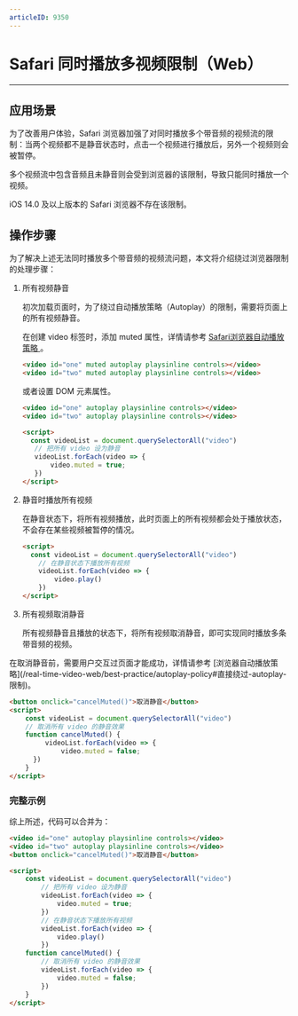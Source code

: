 ```yaml
---
articleID: 9350
---
```

# Safari 同时播放多视频限制（Web）

---

## 应用场景

为了改善用户体验，Safari 浏览器加强了对同时播放多个带音频的视频流的限制：当两个视频都不是静音状态时，点击一个视频进行播放后，另外一个视频则会被暂停。

多个视频流中包含音频且未静音则会受到浏览器的该限制，导致只能同时播放一个视频。

<Note title="说明">
iOS 14.0 及以上版本的 Safari 浏览器不存在该限制。  
</Note>



## 操作步骤

为了解决上述无法同时播放多个带音频的视频流问题，本文将介绍绕过浏览器限制的处理步骤：

1. 所有视频静音

   初次加载页面时，为了绕过自动播放策略（Autoplay）的限制，需要将页面上的所有视频静音。

   在创建 video 标签时，添加 muted 属性，详情请参考 [Safari浏览器自动播放策略 ](https://webkit.org/blog/7734/auto-play-policy-changes-for-macos/)。

   ```html
   <video id="one" muted autoplay playsinline controls></video>
   <video id="two" muted autoplay playsinline controls></video>
   ```

   或者设置 DOM 元素属性。

   ```html
   <video id="one" autoplay playsinline controls></video>
   <video id="two" autoplay playsinline controls></video>
   
   <script>
     const videoList = document.querySelectorAll("video")
      // 把所有 video 设为静音
      videoList.forEach(video => {
          video.muted = true;
      })
   </script>
   ```


2. 静音时播放所有视频

   在静音状态下，将所有视频播放，此时页面上的所有视频都会处于播放状态，不会存在某些视频被暂停的情况。

   ```html
   <script>
     const videoList = document.querySelectorAll("video")
       // 在静音状态下播放所有视频
       videoList.forEach(video => {
           video.play()
       })
   </script>
   ```

3. 所有视频取消静音

   所有视频静音且播放的状态下，将所有视频取消静音，即可实现同时播放多条带音频的视频。

<Warning title="注意">
   在取消静音前，需要用户交互过页面才能成功，详情请参考 [浏览器自动播放策略](/real-time-video-web/best-practice/autoplay-policy#直接绕过-autoplay-限制)。
</Warning>



   ```html
   <button onclick="cancelMuted()">取消静音</button>
   <script>
       const videoList = document.querySelectorAll("video")
       // 取消所有 video 的静音效果
       function cancelMuted() {
            videoList.forEach(video => {
                video.muted = false;
         })
       }
   </script>
   ```

### 完整示例

综上所述，代码可以合并为：

```html
<video id="one" autoplay playsinline controls></video>
<video id="two" autoplay playsinline controls></video>
<button onclick="cancelMuted()">取消静音</button>

<script>
    const videoList = document.querySelectorAll("video")
        // 把所有 video 设为静音
        videoList.forEach(video => {
            video.muted = true;
        })
        // 在静音状态下播放所有视频
        videoList.forEach(video => {
            video.play()
        })
    function cancelMuted() {
        // 取消所有 video 的静音效果
        videoList.forEach(video => {
            video.muted = false;
        })
    }
</script>
```

